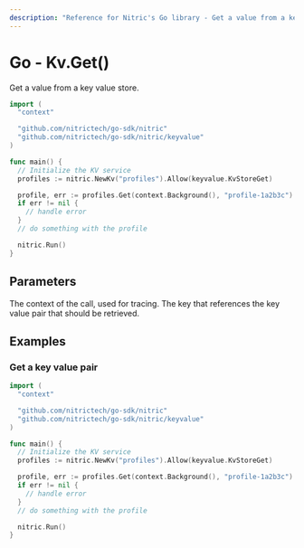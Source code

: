 ```yaml
---
description: "Reference for Nitric's Go library - Get a value from a key value store."
---
```


# Go - Kv.Get()

Get a value from a key value store.

```go
import (
  "context"

  "github.com/nitrictech/go-sdk/nitric"
  "github.com/nitrictech/go-sdk/nitric/keyvalue"
)

func main() {
  // Initialize the KV service
  profiles := nitric.NewKv("profiles").Allow(keyvalue.KvStoreGet)

  profile, err := profiles.Get(context.Background(), "profile-1a2b3c")
  if err != nil {
    // handle error
  }
  // do something with the profile

  nitric.Run()
}
```

## Parameters

<Properties>
  <Property name="ctx" required type="context">
    The context of the call, used for tracing.
  </Property>
  <Property name="key" required type="string">
    The key that references the key value pair that should be retrieved.
  </Property>
</Properties>

## Examples

### Get a key value pair

```go
import (
  "context"

  "github.com/nitrictech/go-sdk/nitric"
  "github.com/nitrictech/go-sdk/nitric/keyvalue"
)

func main() {
  // Initialize the KV service
  profiles := nitric.NewKv("profiles").Allow(keyvalue.KvStoreGet)

  profile, err := profiles.Get(context.Background(), "profile-1a2b3c")
  if err != nil {
    // handle error
  }
  // do something with the profile

  nitric.Run()
}
```
